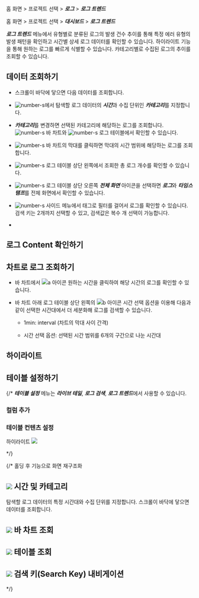 
<Logroleview />

<Xclude product='aws-log'>

홈 화면 > 프로젝트 선택 > ***로그*** > ***로그 트렌드***

</Xclude>

<InDoc product='aws-log'>

홈 화면 > 프로젝트 선택 > ***대시보드*** > ***로그 트렌드***

</InDoc>

***로그 트렌드*** 메뉴에서 유형별로 분류된 로그의 발생 건수 추이를 통해 특정 에러 유형의 발생 패턴을 확인하고 시간별 상세 로그 데이터를 확인할 수 있습니다. 하이라이트 기능을 통해 원하는 로그를 빠르게 식별할 수 있습니다. 카테고리별로 수집된 로그의 추이를 조회할 수 있습니다. <Loguimainterm />

<ImgLang img='log-trend.png' desc='로그 트렌드'/>

## 데이터 조회하기

* 스크롤이 바닥에 닿으면 다음 데이터를 조회합니다.

* ![number-s](/img/number-01.png)에서 탐색할 로그 데이터의 ***시간***과 수집 단위인 ***카테고리***를 지정합니다.

* ***카테고리***를 변경하면 선택된 카테고리에 해당하는 로그를 조회합니다. ![number-s](/img/number-02.png) 바 차트와 ![number-s](/img/number-03.png) 로그 테이블에서 확인할 수 있습니다.

* ![number-s](/img/number-02.png) 바 차트의 막대를 클릭하면 막대의 시간 범위에 해당하는 로그를 조회합니다. 

* ![number-s](/img/number-03.png) 로그 테이블 상단 왼쪽에서 조회한 총 로그 개수를 확인할 수 있습니다. 

* ![number-s](/img/number-03.png) 로그 테이블 상단 오른쪽 <LinkImage img='ic-fullscreen.svg' desc='전체 화면 아이콘'/> ***전체 화면*** 아이콘을 선택하면 ***로그***와 ***타임스탬프***를 전체 화면에서 확인할 수 있습니다.

* ![number-s](/img/number-04.png) 사이드 메뉴에서 태그로 필터를 걸어서 로그를 확인할 수 있습니다. 검색 키는 2개까지 선택할 수 있고, 검색값은 복수 개 선택이 가능합니다.

* <Logagentoption />

  <LogCl />

## 로그 Content 확인하기


<Logcontentscheck />

## 차트로 로그 조회하기

<ImgLang img='log-trend-bar.png' desc='로그 트렌드 바 차트 sc'/>

* 바 차트에서 ![a 아이콘](/img/char-a.svg) 원하는 시간을 클릭하여 해당 시간의 로그를 확인할 수 있습니다. 

* 바 차트 아래 로그 테이블 상단 왼쪽의 ![b 아이콘](/img/char-b.svg) 시간 선택 옵션을 이용해 다음과 같이 선택한 시간대에서 더 세분화해 로그를 검색할 수 있습니다.

    * 1min: interval (차트의 막대 사이 간격)

    * 시간 선택 옵션: 선택된 시간 범위를 6개의 구간으로 나눈 시간대

## 하이라이트


<Loghighlight /> 

## 테이블 설정하기


<Loguitablesetting />

{/* ***테이블 설정*** 메뉴는 ***라이브 테일***, ***로그 검색***, ***로그 트렌드***에서 사용할 수 있습니다. 

### 컬럼 추가 

### 테이블 컨텐츠 설정 

하이라이트
![](https://img.whatap.io/media/images/logexplorer_009_highlight.png)

*/}

{/* 홀딩 후 기능으로 화면 재구조화
## ![](/img/number-01.png) 시간 및 카테고리

탐색할 로그 데이터의 특정 시간대와 수집 단위를 지정합니다. 스크롤이 바닥에 닿으면 데이터를 조회합니다.

## ![](/img/number-02.png) 바 차트 조회

## ![](/img/number-03.png) 테이블 조회

## ![](/img/number-04.png) 검색 키(Search Key) 내비게이션

*/}